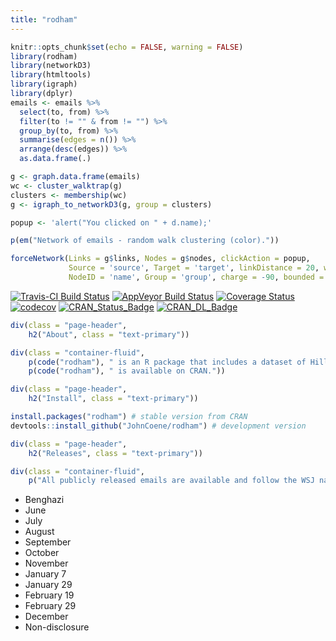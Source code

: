 ```yaml
---
title: "rodham"
---
```


```r
knitr::opts_chunk$set(echo = FALSE, warning = FALSE)
library(rodham)
library(networkD3)
library(htmltools)
library(igraph)
library(dplyr)
emails <- emails %>%
  select(to, from) %>%
  filter(to != "" & from != "") %>%
  group_by(to, from) %>%
  summarise(edges = n()) %>%
  arrange(desc(edges)) %>%
  as.data.frame(.)

g <- graph.data.frame(emails)
wc <- cluster_walktrap(g)
clusters <- membership(wc)
g <- igraph_to_networkD3(g, group = clusters)

popup <- 'alert("You clicked on " + d.name);'
```

```r
p(em("Network of emails - random walk clustering (color)."))
```

```r
forceNetwork(Links = g$links, Nodes = g$nodes, clickAction = popup,
             Source = 'source', Target = 'target', linkDistance = 20, width = "100%", height = 600,
             NodeID = 'name', Group = 'group', charge = -90, bounded = FALSE)
```

[![Travis-CI Build Status](https://travis-ci.org/JohnCoene/rodham.svg?branch=master)](https://travis-ci.org/JohnCoene/rodham)
[![AppVeyor Build Status](https://ci.appveyor.com/api/projects/status/github/JohnCoene/rodham?branch=master&svg=true)](https://ci.appveyor.com/project/JohnCoene/rodham)
[![Coverage Status](https://img.shields.io/coveralls/JohnCoene/rodham.svg)](https://coveralls.io/r/JohnCoene/rodham?branch=master)
[![codecov](https://codecov.io/gh/JohnCoene/rodham/branch/master/graph/badge.svg)](https://codecov.io/gh/JohnCoene/rodham)
[![CRAN_Status_Badge](http://www.r-pkg.org/badges/version/rodham)](https://cran.r-project.org/package=rodham)
[![CRAN_DL_Badge](http://cranlogs.r-pkg.org/badges/grand-total/rodham)](http://cranlogs.r-pkg.org/badges/grand-total/rodham)

```r
div(class = "page-header",
    h2("About", class = "text-primary"))

div(class = "container-fluid",
    p(code("rodham"), " is an R package that includes a dataset of Hillary Rodham Clinton's personal emails as well as function to download their entire content from the Wall Street Journal and read it into R."),
    p(code("rodham"), " is available on CRAN."))
```

```r
div(class = "page-header",
    h2("Install", class = "text-primary"))
```

```r
install.packages("rodham") # stable version from CRAN
devtools::install_github("JohnCoene/rodham") # development version
```

```r
div(class = "page-header",
    h2("Releases", class = "text-primary"))

div(class = "container-fluid",
    p("All publicly released emails are available and follow the WSJ naming convention."))
```

* Benghazi
* June
* July
* August
* September
* October
* November
* January 7
* January 29
* February 19
* February 29
* December
* Non-disclosure
